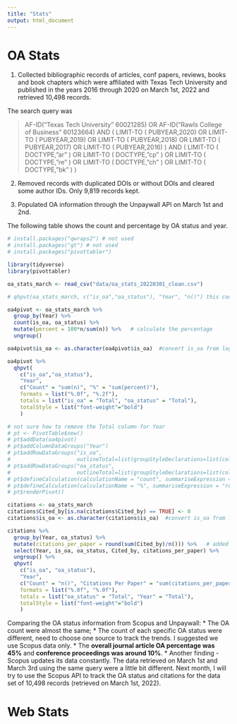 ```yaml
---
title: "Stats"
output: html_document
---
```


# OA Stats

1. Collected bibliographic records of articles, conf papers, reviews, books and book chapters which were affiliated with Texas Tech University and published in the years 2016 through 2020 on March 1st, 2022 and retrieved 10,498 records. 

The search query was 

> AF-ID(“Texas Tech University” 60021285) OR AF-ID(“Rawls College of Business” 60123664) AND ( LIMIT-TO ( PUBYEAR,2020) OR LIMIT-TO ( PUBYEAR,2019) OR LIMIT-TO ( PUBYEAR,2018) OR LIMIT-TO ( PUBYEAR,2017) OR LIMIT-TO ( PUBYEAR,2016) ) AND ( LIMIT-TO ( DOCTYPE,”ar” ) OR LIMIT-TO ( DOCTYPE,”cp” ) OR LIMIT-TO ( DOCTYPE,”re” ) OR LIMIT-TO ( DOCTYPE,”ch” ) OR LIMIT-TO ( DOCTYPE,”bk” ) )

2. Removed records with duplicated DOIs or without DOIs and cleared some author IDs. Only 9,819 records kept. 

3. Populated OA information through the Unpaywall API on March 1st and 2nd. 


The following table shows the count and percentage by OA status and year.


```r
# install.packages("qwraps2") # not used
# install.packages("gt") # not used
# install.packages("pivottabler")

library(tidyverse)
library(pivottabler)

oa_stats_march <- read_csv("data/oa_stats_20220301_clean.csv")

# qhpvt(oa_stats_march, c("is_oa","oa_status"), "Year", "n()") this code works for count, but not for percentage

oa4pivot <- oa_stats_march %>% 
  group_by(Year) %>% 
  count(is_oa, oa_status) %>%  
  mutate(percent = 100*n/sum(n)) %>%   # calculate the percentage
  ungroup() 

oa4pivot$is_oa <- as.character(oa4pivot$is_oa)  #convert is_oa from logic to character

oa4pivot %>%   
  qhpvt(
    c("is_oa","oa_status"), 
    "Year", 
    c("Count" = "sum(n)", "%" = "sum(percent)"),
    formats = list("%.0f", "%.2f"),
    totals = list("is_oa" = "Total", "oa_status" = "Total"),
    totalStyle = list("font-weight"="bold")
    )

# not sure how to remove the Total column for Year
# pt <- PivotTable$new()
# pt$addData(oa4pivot)
# pt$addColumnDataGroups("Year")
# pt$addRowDataGroups("is_oa", 
#                     outlineTotal=list(groupStyleDeclarations=list(color="black")))
# pt$addRowDataGroups("oa_status",
#                     outlineTotal=list(groupStyleDeclarations=list(color="black")))
# pt$defineCalculation(calculationName = "count", summariseExpression = "sum(n)")
# pt$defineCalculation(calculationName = "%", summariseExpression = "round(sum(percent))")
# pt$renderPivot()

```
```r
citations <- oa_stats_march
citations$Cited_by[is.na(citations$Cited_by) == TRUE] <- 0
citations$is_oa <- as.character(citations$is_oa)  #convert is_oa from logic to character

citations %>% 
  group_by(Year, oa_status) %>% 
  mutate(citations_per_paper = round(sum(Cited_by)/n())) %>%   # added a new column the citations per paper
  select(Year, is_oa, oa_status, Cited_by, citations_per_paper) %>%  
  ungroup() %>%  
  qhpvt(
    c("is_oa", "oa_status"), 
    "Year", 
    c("Count" = "n()", "Citations Per Paper" = "sum(citations_per_paper)/n()"),
    formats = list("%.0f", "%.0f"),
    totals = list("oa_status" = "Total", "Year" = "Total"),
    totalStyle = list("font-weight"="bold")
    )


```



Comparing the OA status information from Scopus and Unpaywall:
* The OA count were almost the same;
* The count of each specific OA status were different, need to choose one source to track the trends. I suggested we use Scopus data only.
* The **overall journal article OA percentage was 45%** and **conference proceedings was around 10%**. 
* Another finding - Scopus updates its data constantly. The data retrieved on March 1st and March 3rd using the same query were a little bit different. Next month, I will try to use the Scopus API to track the OA status and citations for the data set of 10,498 records (retrieved on March 1st, 2022). 

# Web Stats
